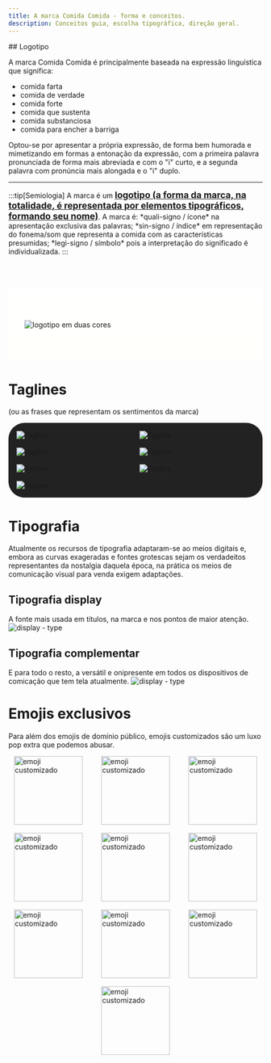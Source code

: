 ```yaml
---
title: A marca Comida Comida - forma e conceitos.
description: Conceitos guia, escolha tipográfica, direção geral.
---
```




<WithLenis>
## Logotipo

A marca Comida Comida é principalmente baseada na expressão linguística que significa:

* comida farta
* comida de verdade
* comida forte
* comida que sustenta
* comida substanciosa
* comida para encher a barriga

Optou-se por apresentar a própria expressão, de forma bem humorada e mimetizando em formas a entonação da expressão, com a primeira palavra pronunciada de forma mais abreviada e com o "i" curto, e a segunda palavra com pronúncia mais alongada e o "i" duplo.
<hr/>
:::tip[Semiologia]
A marca é um <span style="text-decoration:underline; font-weight: bolder; font-size: 1.1rem;">logotipo (a forma da marca, na totalidade, é representada por elementos tipográficos, formando seu nome)</span>. A marca é: *quali-signo / ícone* na apresentação exclusiva das palavras; *sin-signo / índice* em representação do fonema/som que representa a comida com  as características presumidas;  *legi-signo / símbolo* pois a interpretação do significado é individualizada.
:::

<div style="background-image: linear-gradient(white, #fffffb); padding: 64px 32px; display: flex; flex-direction: column; gap: 32px; margin-top: 64px;">
    <Image src={logotipoDuasCores} alt="logotipo em duas cores"/>
</div>

# Taglines
(ou as frases que representam os sentimentos da marca)
<div style="display: grid; grid-template-columns: 1fr 1fr; align-items: center; gap: 16px; background-color: #222; border-radius: 32px; padding: 16px;">
    <Image src={tagline2} alt="Tagline" />
    <Image src={tagline6} alt="Tagline" />
    <Image src={tagline3} alt="Tagline" />
    <Image src={tagline1} alt="Tagline" />
    <Image src={tagline4} alt="Tagline" />
    <Image src={tagline5} alt="Tagline" />
    <Image src={tagline7} alt="Tagline" />
</div>

# Tipografia
Atualmente os recursos de tipografia adaptaram-se ao meios digitais e, embora as curvas exageradas e fontes grotescas sejam os verdadeitos representantes da nostalgia daquela época, na prática os meios de comunicação visual para venda exigem adaptações.


## Tipografia display
A fonte mais usada em títulos, na marca e nos pontos de maior atenção.
<Image src={fontType1} alt="display - type"/>

## Tipografia complementar
E para todo o resto, a versátil e onipresente em todos os dispositivos de comicação que tem tela atualmente.
<Image src={fontType2} alt="display - type"/>

# Emojis exclusivos
Para além dos emojis de domínio público, emojis customizados são um luxo pop extra que podemos abusar.
<div style="display: flex; flex-wrap: wrap; gap: 16px; justify-content: space-around;">
    <Image src={emoji1} alt="emoji customizado" height="136"/>
    <Image src={emoji2} alt="emoji customizado" height="136"/>
    <Image src={emoji3} alt="emoji customizado" height="136"/>
    <Image src={emoji4} alt="emoji customizado" height="136"/>
    <Image src={emoji5} alt="emoji customizado" height="136"/>
    <Image src={emoji6} alt="emoji customizado" height="136"/>
    <Image src={emoji7} alt="emoji customizado" height="136"/>
    <Image src={emoji8} alt="emoji customizado" height="136"/>
    <Image src={emoji9} alt="emoji customizado" height="136"/>
    <Image src={emoji10} alt="emoji customizado" height="136"/>
</div></WithLenis>

